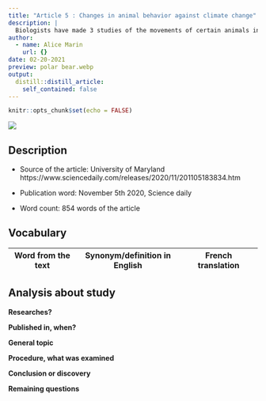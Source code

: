 ```yaml
---
title: "Article 5 : Changes in animal behavior against climate change"
description: |
  Biologists have made 3 studies of the movements of certain animals in different places in the world in relation to climate change
author:
  - name: Alice Marin
    url: {}
date: 02-20-2021
preview: polar bear.webp
output:
  distill::distill_article:
    self_contained: false
---
```


```r
knitr::opts_chunk$set(echo = FALSE)
```


![](polar bear.webp)

## Description

* Source of the article: University of Maryland https://www.sciencedaily.com/releases/2020/11/201105183834.htm

* Publication word: November 5th 2020, Science daily

* Word count: 854 words of the article

## Vocabulary

**Word from the text** | **Synonym/definition in English** | **French translation**
-----------------------|-----------------------------------|---------------------------


## Analysis about study

**Researches?**

  

**Published in, when?**

  

**General topic**

  

**Procedure, what was examined**

 

**Conclusion or discovery**

  

**Remaining questions**

  

